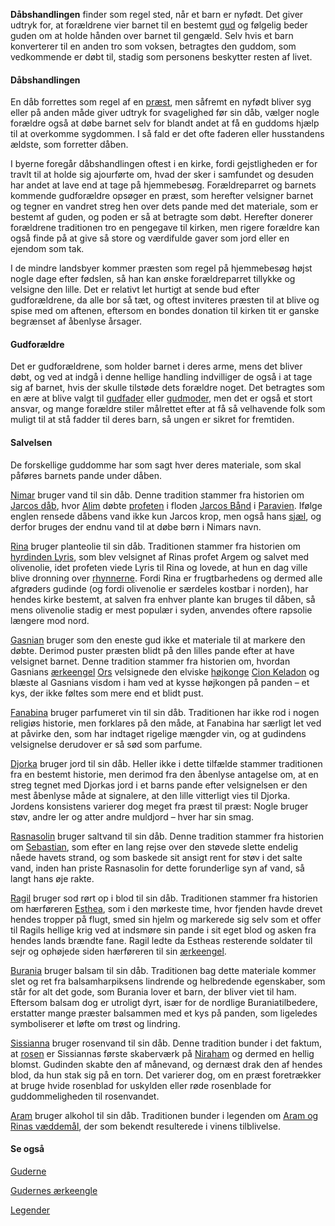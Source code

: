 {{title:Dåb}}
{{author:Laura Holmegaard}}
{{timestamp:2011-01-11T09:54:11Z}}
{{copyright:Dåb}}
'''Dåbshandlingen''' finder som regel sted, når et barn er nyfødt. Det giver udtryk for, at forældrene vier barnet til en bestemt [[guderne|gud]] og følgelig beder guden om at holde hånden over barnet til gengæld. Selv hvis et barn konverterer til en anden tro som voksen, betragtes den guddom, som vedkommende er døbt til, stadig som personens beskytter resten af livet.

====Dåbshandlingen====
En dåb forrettes som regel af en [[præst]], men såfremt en nyfødt bliver syg eller på anden måde giver udtryk for svagelighed før sin dåb, vælger nogle forældre også at døbe barnet selv for blandt andet at få en guddoms hjælp til at overkomme sygdommen. I så fald er det ofte faderen eller husstandens ældste, som forretter dåben.

I byerne foregår dåbshandlingen oftest i en kirke, fordi gejstligheden er for travlt til at holde sig ajourførte om, hvad der sker i samfundet og desuden har andet at lave end at tage på hjemmebesøg. Forældreparret og barnets kommende gudforældre opsøger en præst, som herefter velsigner barnet og tegner en vandret streg hen over dets pande med det materiale, som er bestemt af guden, og poden er så at betragte som døbt. Herefter donerer forældrene traditionen tro en pengegave til kirken, men rigere forældre kan også finde på at give så store og værdifulde gaver som jord eller en ejendom som tak.

I de mindre landsbyer kommer præsten som regel på hjemmebesøg højst nogle dage efter fødslen, så han kan ønske forældreparret tillykke og velsigne den lille. Det er relativt let hurtigt at sende bud efter gudforældrene, da alle bor så tæt, og oftest inviteres præsten til at blive og spise med om aftenen, eftersom en bondes donation til kirken tit er ganske begrænset af åbenlyse årsager.

====Gudforældre====
Det er gudforældrene, som holder barnet i deres arme, mens det bliver døbt, og ved at indgå i denne hellige handling indvilliger de også i at tage sig af barnet, hvis der skulle tilstøde dets forældre noget. Det betragtes som en ære at blive valgt til [[gudfader]] eller [[gudmoder]], men det er også et stort ansvar, og mange forældre stiler målrettet efter at få så velhavende folk som muligt til at stå fadder til deres barn, så ungen er sikret for fremtiden.

====Salvelsen====
De forskellige guddomme har som sagt hver deres materiale, som skal påføres barnets pande under dåben.

[[Nimar]] bruger vand til sin dåb. Denne tradition stammer fra historien om [[Jarcos dåb]], hvor [[Alim]] døbte [[profet|profeten]] i floden [[Jarcos Bånd]] i [[Paravien]]. Ifølge englen rensede dåbens vand ikke kun Jarcos krop, men også hans [[sjæl]], og derfor bruges der endnu vand til at døbe børn i Nimars navn.

[[Rina]] bruger planteolie til sin dåb. Traditionen stammer fra historien om [[hyrdinden Lyris]], som blev velsignet af Rinas profet Argem og salvet med olivenolie, idet profeten viede Lyris til Rina og lovede, at hun en dag ville blive dronning over [[rhynner|rhynnerne]]. Fordi Rina er frugtbarhedens og dermed alle afgrøders gudinde (og fordi olivenolie er særdeles kostbar i norden), har hendes kirke bestemt, at salven fra enhver plante kan bruges til dåben, så mens olivenolie stadig er mest populær i syden, anvendes oftere rapsolie længere mod nord.

[[Gasnian]] bruger som den eneste gud ikke et materiale til at markere den døbte. Derimod puster præsten blidt på den lilles pande efter at have velsignet barnet. Denne tradition stammer fra historien om, hvordan Gasnians [[ærkeengel]] [[Ors]] velsignede den elviske [[højkonge]] [[Cion Keladon]] og blæste al Gasnians visdom i ham ved at kysse højkongen på panden – et kys, der ikke føltes som mere end et blidt pust.

[[Fanabina]] bruger parfumeret vin til sin dåb. Traditionen har ikke rod i nogen religiøs historie, men forklares på den måde, at Fanabina har særligt let ved at påvirke den, som har indtaget rigelige mængder vin, og at gudindens velsignelse derudover er så sød som parfume.

[[Djorka]] bruger jord til sin dåb. Heller ikke i dette tilfælde stammer traditionen fra en bestemt historie, men derimod fra den åbenlyse antagelse om, at en streg tegnet med Djorkas jord i et barns pande efter velsignelsen er den mest åbenlyse måde at signalere, at den lille vitterligt vies til Djorka. Jordens konsistens varierer dog meget fra præst til præst: Nogle bruger støv, andre ler og atter andre muldjord – hver har sin smag.

[[Rasnasolin]] bruger saltvand til sin dåb. Denne tradition stammer fra historien om [[Sebastian]], som efter en lang rejse over den støvede slette endelig nåede havets strand, og som baskede sit ansigt rent for støv i det salte vand, inden han priste Rasnasolin for dette forunderlige syn af vand, så langt hans øje rakte.

[[Ragil]] bruger sod rørt op i blod til sin dåb. Traditionen stammer fra historien om hærføreren [[Esthea]], som i den mørkeste time, hvor fjenden havde drevet hendes tropper på flugt, smed sin hjelm og markerede sig selv som et offer til Ragils hellige krig ved at indsmøre sin pande i sit eget blod og asken fra hendes lands brændte fane. Ragil ledte da Estheas resterende soldater til sejr og ophøjede siden hærføreren til sin [[ærkeengel]].

[[Burania]] bruger balsam til sin dåb. Traditionen bag dette materiale kommer slet og ret fra balsamharpiksens lindrende og helbredende egenskaber, som står for alt det gode, som Burania lover et barn, der bliver viet til ham. Eftersom balsam dog er utroligt dyrt, især for de nordlige Buraniatilbedere, erstatter mange præster balsammen med et kys på panden, som ligeledes symboliserer et løfte om trøst og lindring.

[[Sissianna]] bruger rosenvand til sin dåb. Denne tradition bunder i det faktum, at [[rosen]] er Sissiannas første skaberværk på [[Niraham]] og dermed en hellig blomst. Gudinden skabte den af månevand, og dernæst drak den af hendes blod, da hun stak sig på en torn. Det varierer dog, om en præst foretrækker at bruge hvide rosenblad for uskylden eller røde rosenblade for guddommeligheden til rosenvandet.

[[Aram]] bruger alkohol til sin dåb. Traditionen bunder i legenden om [[Aram og Rinas væddemål]], der som bekendt resulterede i vinens tilblivelse.

====Se også====
[[Guderne]]

[[Gudernes ærkeengle]]

[[Legender]]